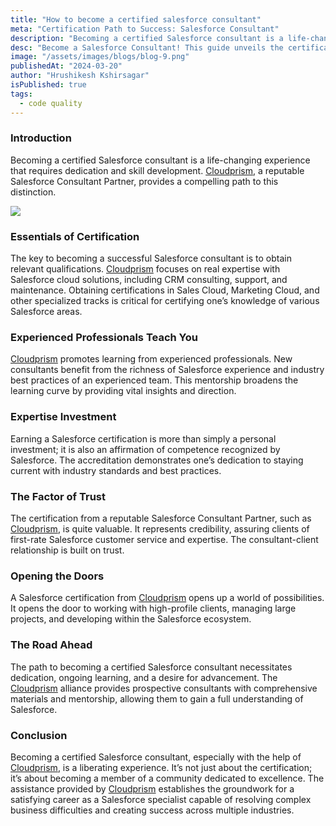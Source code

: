 ```yaml
---
title: "How to become a certified salesforce consultant"
meta: "Certification Path to Success: Salesforce Consultant"
description: "Becoming a certified Salesforce consultant is a life-changing experience that requires dedication and skill development. [Cloudprism](https://cloudprism.in/), a reputable Salesforce Consultant Partner, provides a compelling path to this distinction."
desc: "Become a Salesforce Consultant! This guide unveils the certification path, explores valuable skills, and helps you land your dream job."
image: "/assets/images/blogs/blog-9.png"
publishedAt: "2024-03-20"
author: "Hrushikesh Kshirsagar"
isPublished: true
tags:
  - code quality
---
```


### Introduction

Becoming a certified Salesforce consultant is a life-changing experience that requires dedication and skill development. [Cloudprism](https://cloudprism.in/), a reputable Salesforce Consultant Partner, provides a compelling path to this distinction.

<Image src="/assets/images/blogs/blog-10.png" />

### Essentials of Certification

The key to becoming a successful Salesforce consultant is to obtain relevant qualifications. [Cloudprism](https://cloudprism.in/) focuses on real expertise with Salesforce cloud solutions, including CRM consulting, support, and maintenance. Obtaining certifications in Sales Cloud, Marketing Cloud, and other specialized tracks is critical for certifying one’s knowledge of various Salesforce areas.

### Experienced Professionals Teach You

[Cloudprism](https://cloudprism.in/) promotes learning from experienced professionals. New consultants benefit from the richness of Salesforce experience and industry best practices of an experienced team. This mentorship broadens the learning curve by providing vital insights and direction.

### Expertise Investment

Earning a Salesforce certification is more than simply a personal investment; it is also an affirmation of competence recognized by Salesforce. The accreditation demonstrates one’s dedication to staying current with industry standards and best practices.

### The Factor of Trust

The certification from a reputable Salesforce Consultant Partner, such as [Cloudprism](https://cloudprism.in/), is quite valuable. It represents credibility, assuring clients of first-rate Salesforce customer service and expertise. The consultant-client relationship is built on trust.

### Opening the Doors

A Salesforce certification from [Cloudprism](https://cloudprism.in/) opens up a world of possibilities. It opens the door to working with high-profile clients, managing large projects, and developing within the Salesforce ecosystem.

### The Road Ahead

The path to becoming a certified Salesforce consultant necessitates dedication, ongoing learning, and a desire for advancement. The [Cloudprism](https://cloudprism.in/) alliance provides prospective consultants with comprehensive materials and mentorship, allowing them to gain a full understanding of Salesforce.

### Conclusion

Becoming a certified Salesforce consultant, especially with the help of [Cloudprism](https://cloudprism.in/), is a liberating experience. It’s not just about the certification; it’s about becoming a member of a community dedicated to excellence. The assistance provided by [Cloudprism](https://cloudprism.in/) establishes the groundwork for a satisfying career as a Salesforce specialist capable of resolving complex business difficulties and creating success across multiple industries.
